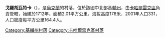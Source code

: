 {{coord|49|54|41|N|30|42|1|E|scale:30000|display=title}}

'''戈羅胡瓦特卡'''（{{lang-uk|Горохуватка}}），是[[烏克蘭|烏克蘭]]的村落，位於該國中北部[[基輔州|基輔州]]，由[[卡哈爾雷克區|卡哈爾雷克區]]負責管轄，始建於1712年，面積2.01平方公里，海拔高度178米，2001年人口331，人口密度每平方公里164.4人。

{{DEFAULTSORT:Горохуватка}}
[[Category:基輔州村落|Category:基輔州村落]]
[[Category:卡哈爾雷克區村落|Category:卡哈爾雷克區村落]]


{{Kiev-geo-stub}}